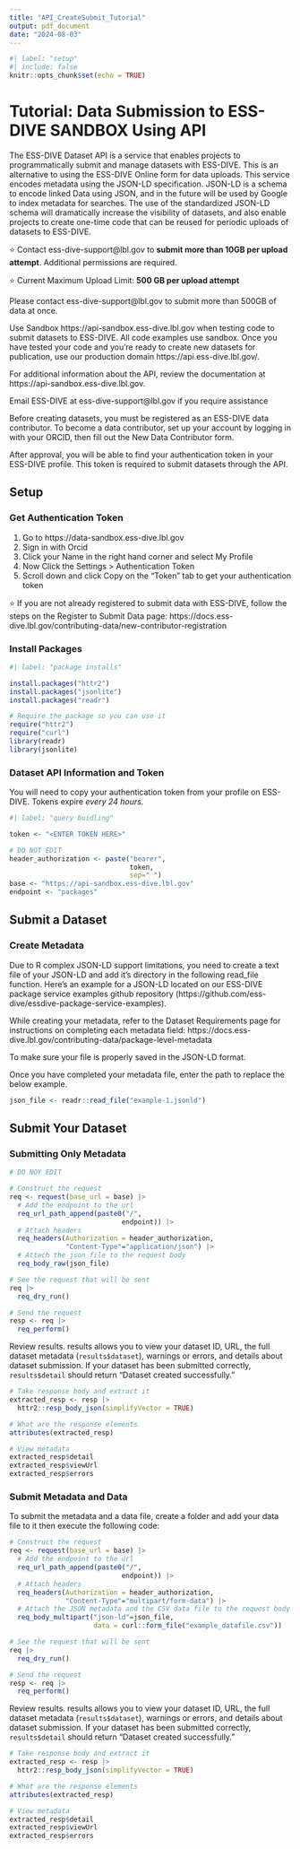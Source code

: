 ---
title: "API_CreateSubmit_Tutorial"
output: pdf_document
date: "2024-08-03"
---

```{r}
#| label: "setup"
#| include: false
knitr::opts_chunk$set(echo = TRUE)
```

# Tutorial: Data Submission to ESS-DIVE SANDBOX Using API

The ESS-DIVE Dataset API is a service that enables projects to programmatically
submit and manage datasets with ESS-DIVE. This is an alternative to using the
ESS-DIVE Online form for data uploads. This service encodes metadata using the
JSON-LD specification. JSON-LD is a schema to encode linked Data using JSON,
and in the future will be used by Google to index metadata for searches.
The use of the standardized JSON-LD schema will dramatically increase the
visibility of datasets, and also enable projects to create one-time code
that can be reused for periodic uploads of datasets to ESS-DIVE. 

⭐ Contact ess-dive-support@lbl.gov to 
**submit more than 10GB per upload attempt**.
Additional permissions are required.

⭐ Current Maximum Upload Limit: **500 GB per upload attempt** 

Please contact ess-dive-support@lbl.gov to submit more than 500GB of
data at once.

Use Sandbox https://api-sandbox.ess-dive.lbl.gov when testing code to submit
datasets to ESS-DIVE. All code examples use sandbox. Once you have tested your
code and you're ready to create new datasets for publication, use our
production domain https://api.ess-dive.lbl.gov/.

For additional information about the API, review the documentation at https://api-sandbox.ess-dive.lbl.gov.

Email ESS-DIVE at ess-dive-support@lbl.gov if you require assistance

Before creating datasets, you must be registered as an ESS-DIVE data
contributor. To become a data contributor, set up your account by logging in
with your ORCID, then fill out the New Data Contributor form. 

After approval, you will be able to find your authentication token in
your ESS-DIVE profile. This token is required to submit datasets
through the API.

## Setup
### Get Authentication Token

1. Go to https://data-sandbox.ess-dive.lbl.gov
2. Sign in with Orcid
3. Click your Name in the right hand corner and select My Profile
4. Now Click the Settings > Authentication Token
5. Scroll down and click Copy on the “Token” tab to get your
authentication token

⭐️ If you are not already registered to submit data with ESS-DIVE,
follow the steps on the Register to Submit Data page: https://docs.ess-dive.lbl.gov/contributing-data/new-contributor-registration

### Install Packages

```{r}
#| label: "package installs"

install.packages("httr2")
install.packages("jsonlite")
install.packages("readr")

# Require the package so you can use it
require("httr2")
require("curl")
library(readr)
library(jsonlite)
```

### Dataset API Information and Token

You will need to copy your authentication token from your profile on ESS-DIVE.
Tokens expire *every 24 hours.*

```{r}
#| label: "query buidling"

token <- "<ENTER TOKEN HERE>"

# DO NOT EDIT
header_authorization <- paste("bearer",
                              token,
                              sep=" ")
base <- "https://api-sandbox.ess-dive.lbl.gov"
endpoint <- "packages"
```

## Submit a Dataset
### Create Metadata

Due to R complex JSON-LD support limitations, you need to create a text file of
your JSON-LD and add it’s directory in the following read_file function.
Here’s an example for a JSON-LD located on our ESS-DIVE package service
examples github repository
(https://github.com/ess-dive/essdive-package-service-examples). 

While creating your metadata, refer to the Dataset Requirements page for
instructions on completing each metadata field: https://docs.ess-dive.lbl.gov/contributing-data/package-level-metadata

To make sure your file is properly saved in the JSON-LD format.

Once you have completed your metadata file, enter the path to replace
the below example.

```{r}
json_file <- readr::read_file("example-1.jsonld")
```

## Submit Your Dataset
### Submitting Only Metadata

```{r}
# DO NOY EDIT

# Construct the request
req <- request(base_url = base) |>
  # Add the endpoint to the url
  req_url_path_append(paste0("/",
                            endpoint)) |> 
  # Attach headers
  req_headers(Authorization = header_authorization,
              "Content-Type"="application/json") |> 
  # Attach the json file to the request body
  req_body_raw(json_file)

# See the request that will be sent
req |> 
  req_dry_run()

# Send the request
resp <- req |> 
  req_perform()
```

Review results. results allows you to view your dataset ID, URL, the full
dataset metadata (`results$dataset`), warnings or errors, and details about
dataset submission. If your dataset has been submitted correctly,
`results$detail` should return "Dataset created successfully."

```{r}
# Take response body and extract it
extracted_resp <- resp |> 
  httr2::resp_body_json(simplifyVector = TRUE)

# What are the response elements
attributes(extracted_resp)

# View metadata
extracted_resp$detail
extracted_resp$viewUrl
extracted_resp$errors
```

### Submit Metadata and Data

To submit the metadata and a data file, create a folder and add your data file
to it then execute the following code:

```{r}
# Construct the request
req <- request(base_url = base) |>
  # Add the endpoint to the url
  req_url_path_append(paste0("/",
                            endpoint)) |> 
  # Attach headers
  req_headers(Authorization = header_authorization,
              "Content-Type"="multipart/form-data") |> 
  # Attach the JSON metadata and the CSV data file to the request body
  req_body_multipart("json-ld"=json_file,
                     data = curl::form_file("example_datafile.csv"))

# See the request that will be sent
req |> 
  req_dry_run()

# Send the request
resp <- req |> 
  req_perform()
```

Review results. results allows you to view your dataset ID, URL, the full
dataset metadata (`results$dataset`), warnings or errors, and details about
dataset submission. If your dataset has been submitted correctly,
`results$detail` should return "Dataset created successfully."

```{r}
# Take response body and extract it
extracted_resp <- resp |> 
  httr2::resp_body_json(simplifyVector = TRUE)

# What are the response elements
attributes(extracted_resp)

# View metadata
extracted_resp$detail
extracted_resp$viewUrl
extracted_resp$errors
```
